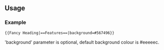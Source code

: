 <includeonly><div style="background:{{{background|#eeeeec}}}; padding:0px 5px 0px; -moz-border-radius-topright:25px; border-top-right-radius:25px;">
{{{1}}}
</div></includeonly>
<noinclude>
==Usage==

===Example===
{{pl/Community/NewGRF/Fancy Heading|==Features==|background=#567496}}

<pre>{{Fancy Heading|==Features==|background=#567496}}</pre>
'background' parameter is optional, default background colour is #eeeeec.

<noinclude>